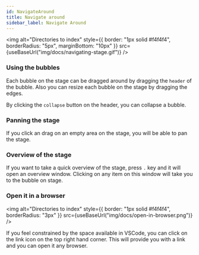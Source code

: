 ```yaml
---
id: NavigateAround
title: Navigate around
sidebar_label: Navigate Around
---
```



<img
  alt="Directories to index"
  style={{
    border: "1px solid #f4f4f4",
    borderRadius: "5px",
    marginBottom: "10px"
  }}
  src={useBaseUrl("img/docs/navigating-stage.gif")}
/>

### Using the bubbles

Each bubble on the stage can be dragged around by dragging the `header` of the bubble. Also you can resize each bubble on the stage by dragging the edges.

By clicking the `collapse` button on the header, you can collapse a bubble.

### Panning the stage

If you click an drag on an empty area on the stage, you will be able to pan the stage.

### Overview of the stage

If you want to take a quick overview of the stage, press `.` key and it will open an overview window. Clicking on any item on this window will take you to the bubble on stage.

### Open it in a browser

<img
  alt="Directories to index"
  style={{
    border: "1px solid #f4f4f4",
    borderRadius: "3px"
  }}
  src={useBaseUrl("img/docs/open-in-browser.png")}
/>

If you feel constrained by the space available in VSCode, you can click on the link icon on the top right hand corner. This will provide you with a link and you can open it any browser.
